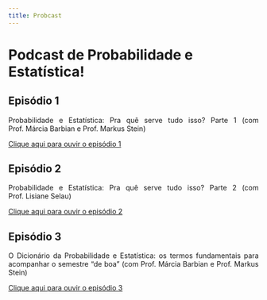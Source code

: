 ```yaml
---
title: Probcast
---
```


<h1 class="titulo"> 
  Podcast de Probabilidade e Estatística!
</h1>

## Episódio 1

<p align="justify">
  Probabilidade e Estatística: Pra quê serve tudo isso? Parte 1 (com Prof. Márcia Barbian e Prof. Markus Stein)
</p>

<a href="https://drive.google.com/file/d/16pjI0XRlxV_PTn1JuyfOL2LzQSrDwMrK/view">
  Clique aqui para ouvir o episódio 1
</a>

## Episódio 2

<p align="justify">
Probabilidade e Estatística: Pra quê serve tudo isso? Parte 2 (com Prof. Lisiane Selau)
</p>

<a href="https://drive.google.com/file/d/1_wIeHsFy2fSQMJpJgg1odIlOS9mI0yyl/view">
  Clique aqui para ouvir o episódio 2
</a>

## Episódio 3

<p align="justify">
O Dicionário da Probabilidade e Estatística: os termos fundamentais para acompanhar o semestre "de boa" (com Prof. Márcia Barbian e Prof. Markus Stein)
</p>

<a href="https://drive.google.com/file/d/1k-7_iuph3bH2sKyLdiFcfnVOFJNzcI9Z/view">
  Clique aqui para ouvir o episódio 3
</a>



